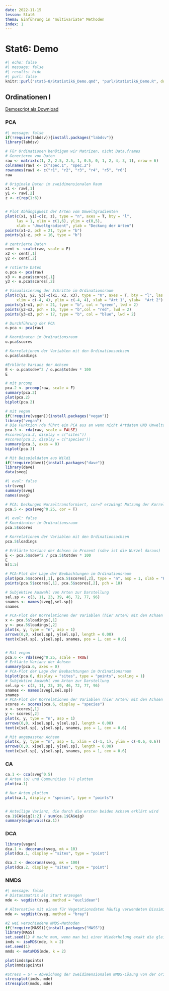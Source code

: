 ```yaml
---
date: 2022-11-15
lesson: Stat6
thema: Einführung in "multivariate" Methoden
index: 1
---
```


# Stat6: Demo


```r
#| echo: false
#| message: false
#| results: hide
#| purl: false
knitr::purl("stat5-8/Statistik6_Demo.qmd", "purl/Statistik6_Demo.R", documentation = 0)
```

## Ordinationen I

[Demoscript als Download](../purl/Statistik6_Demo.R)

### PCA

```r
#| message: false
if(!require(labdsv)){install.packages("labdsv")}
library(labdsv)

# Für Ordinationen benötigen wir Matrizen, nicht Data.frames
# Generieren von Daten
raw <- matrix(c(1, 2, 2.5, 2.5, 1, 0.5, 0, 1, 2, 4, 3, 1), nrow = 6)
colnames(raw) <- c("spec.1", "spec.2")
rownames(raw) <- c("r1", "r2", "r3", "r4", "r5", "r6")
raw

# Originale Daten im zweidimensionalen Raum
x1 <- raw[,1]
y1 <- raw[,2]
z <- c(rep(1:6))


# Plot Abhängigkeit der Arten vom Umweltgradienten
plot(c(x1, y1)~c(z, z), type = "n", axes = T, bty = "l", 
     las = 1, xlim = c(1,6), ylim = c(0,5),
     xlab = "Umweltgradient", ylab = "Deckung der Arten")
points(x1~z, pch = 21, type = "b")
points(y1~z, pch = 16, type = "b")

# zentrierte Daten
cent <- scale(raw, scale = F)
x2 <- cent[,1]
y2 <- cent[,2]

# rotierte Daten
o.pca <- pca(raw)
x3 <- o.pca$scores[,1]
y3 <- o.pca$scores[,2]

# Visualisierung der Schritte im Ordinationsraum
plot(c(y1, y2, y3)~c(x1, x2, x3), type = "n", axes = T, bty = "l", las = 1,
     xlim = c(-4, 4), ylim = c(-4, 4), xlab = "Art 1", ylab=  "Art 2")
points(y1~x1, pch = 21, type = "b", col = "green", lwd = 2)
points(y2~x2, pch = 16, type = "b",col = "red", lwd = 2)
points(y3~x3, pch = 17, type = "b", col = "blue", lwd = 2)

# Durchführung der PCA
o.pca <- pca(raw)

# Koordinaten im Ordinationsraum
o.pca$scores

# Korrelationen der Variablen mit den Ordinationsachsen
o.pca$loadings

#Erklärte Varianz der Achsen
E <- o.pca$sdev^2 / o.pca$totdev * 100
E

# mit prcomp
pca.2 <- prcomp(raw, scale = F)
summary(pca.2)
plot(pca.2)
biplot(pca.2)

# mit vegan
if(!require(vegan)){install.packages("vegan")}
library("vegan")
# Die Funktion rda führt ein PCA aus an wenn nicht Artdaten UND Umweltdaten definiert werden
pca.3 <- rda(raw, scale = FALSE)
#scores(pca.3, display = c("sites"))
#scores(pca.3, display = c("species"))
summary(pca.3, axes = 0)
biplot(pca.3)

# Mit Beispieldaten aus Wildi
if(!require(dave)){install.packages("dave")}
library(dave)
data(sveg)
```

```r
#| eval: false
str(sveg)
summary(sveg)
names(sveg)
```

```r
# PCA: Deckungen Wurzeltransformiert, cor=T erzwingt Nutzung der Korrelationsmatrix
pca.5 <- pca(sveg^0.25, cor = T)
```

```r
#| eval: false
# Koordinaten im Ordinationsraum
pca.5$scores

# Korrelationen der Variablen mit den Ordinationsachsen
pca.5$loadings
```

```r
# Erklärte Varianz der Achsen in Prozent (sdev ist die Wurzel daraus)
E <- pca.5$sdev^2 / pca.5$totdev * 100
E
E[1:5]

# PCA-Plot der Lage der Beobachtungen im Ordinationsraum
plot(pca.5$scores[,1], pca.5$scores[,2], type = "n", asp = 1, xlab = "PC1", ylab = "PC2")
points(pca.5$scores[,1], pca.5$scores[,2], pch = 18)

# Subjektive Auswahl von Arten zur Darstellung
sel.sp <- c(3, 11, 23, 39, 46, 72, 77, 96)
snames <- names(sveg[,sel.sp])
snames

# PCA-Plot der Korrelationen der Variablen (hier Arten) mit den Achsen (h)
x <- pca.5$loadings[,1]
y <- pca.5$loadings[,2]
plot(x, y, type = "n", asp = 1)
arrows(0,0, x[sel.sp], y[sel.sp], length = 0.08)
text(x[sel.sp], y[sel.sp], snames, pos = 1, cex = 0.6)


# Mit vegan
pca.6 <- rda(sveg^0.25, scale = TRUE)
# Erklärte Varianz der Achsen
summary(pca.6, axes = 0)
# PCA-Plot der Lage der Beobachtungen im Ordinationsraum
biplot(pca.6, display = "sites", type = "points", scaling = 1)
# Subjektive Auswahl von Arten zur Darstellung
sel.sp <- c(3, 11, 23, 39, 46, 72, 77, 96)
snames <- names(sveg[,sel.sp])
snames
# PCA-Plot der Korrelationen der Variablen (hier Arten) mit den Achsen (h)
scores <- scores(pca.6, display = "species")
x <- scores[,1]
y <- scores[,2]
plot(x, y, type = "n", asp = 1)
arrows(0,0, x[sel.sp], y[sel.sp], length = 0.08)
text(x[sel.sp], y[sel.sp], snames, pos = 1, cex = 0.6)

# Mit angepassten Achsen
plot(x, y, type = "n", asp = 1, xlim = c(-1, 1), ylim = c(-0.6, 0.6))
arrows(0,0, x[sel.sp], y[sel.sp], length = 0.08)
text(x[sel.sp], y[sel.sp], snames, pos = 1, cex = 0.6)
```

### CA

```r
ca.1 <- cca(sveg^0.5)
# Arten (o) und Communities (+) plotten
plot(ca.1)

# Nur Arten plotten
plot(ca.1, display = "species", type = "points")


# Anteilige Varianz, die durch die ersten beiden Achsen erklärt wird
ca.1$CA$eig[1:2] / sum(ca.1$CA$eig)
summary(eigenvals(ca.1))
```

### DCA
 
```r
library(vegan)
dca.1 <- decorana(sveg, mk = 10)
plot(dca.1, display = "sites", type = "point")

dca.2 <- decorana(sveg, mk = 100)
plot(dca.2, display = "sites", type = "point")
```

### NMDS
 
```r
#| message: false
# Distanzmatrix als Start erzeugen
mde <- vegdist(sveg, method = "euclidean")

# Alternative mit einem für Vegetationsdaten häufig verwendeten Dissimilarity-index
mde <- vegdist(sveg, method = "bray")

#Z wei verschiedene NMDS-Methoden
if(!require(MASS)){install.packages("MASS")}
library(MASS)
set.seed(1) # macht man, wenn man bei einer Wiederholung exakt die gleichen Ergebnisse will
imds <- isoMDS(mde, k = 2)
set.seed(1)
mmds <- metaMDS(mde, k = 2)

plot(imds$points)
plot(mmds$points)

#Stress = S² = Abweichung der zweidimensionalen NMDS-Lösung von der originalen Distanzmatrix
stressplot(imds, mde)
stressplot(mmds, mde)
```
